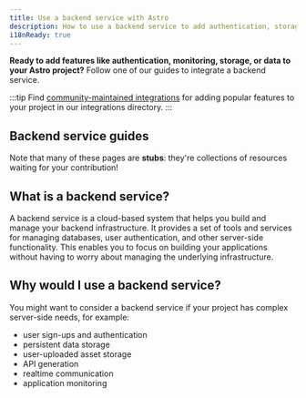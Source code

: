 ```yaml
---
title: Use a backend service with Astro
description: How to use a backend service to add authentication, storage and data
i18nReady: true
---
```


**Ready to add features like authentication, monitoring, storage, or data to your Astro project?** Follow one of our guides to integrate a backend service.

:::tip
Find [community-maintained integrations](https://astro.build/integrations/) for adding popular features to your project in our integrations directory. 
:::

## Backend service guides

Note that many of these pages are **stubs**: they're collections of resources waiting for your contribution!

<BackendGuidesNav />

## What is a backend service?

A backend service is a cloud-based system that helps you build and manage your backend infrastructure. It provides a set of tools and services for managing databases, user authentication, and other server-side functionality. This enables you to focus on building your applications without having to worry about managing the underlying infrastructure.

## Why would I use a backend service?

You might want to consider a backend service if your project has complex server-side needs, for example:
- user sign-ups and authentication
- persistent data storage
- user-uploaded asset storage
- API generation
- realtime communication
- application monitoring
